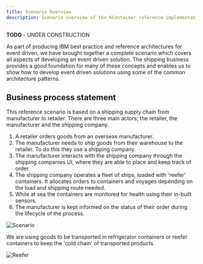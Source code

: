 ```yaml
---
title: Scenario Overview
description: Scenario overview of the KContainer reference implementation
---
```


<InlineNotification kind="warning"><strong>TODO</strong> - UNDER CONSTRUCTION</InlineNotification>

As part of producing IBM best practice and reference architectures for event driven, we have brought together a complete scenario which covers all aspects of developing an event driven solution. The shipping business provides a good foundation for many of these concepts and enables us to show how to develop event driven solutions using some of the common architecture patterns.

## Business process statement

This reference scenario is based on a shipping supply chain from manufacturer to retailer. There are three main actors; the retailer, the manufacturer and the shipping company.

1. A retailer orders goods from an overseas manufacturer.
2. The manufacturer needs to ship goods from their warehouse to the retailer. To do this they use a shipping company.
3. The manufacturer interacts with the shipping company through the shipping companies UI, where they are able to place and keep track of order.
4. The shipping company operates a fleet of ships, loaded with 'reefer' containers. It allocates orders to containers and voyages depending on the load and shipping route needed.
5. While at sea the containers are monitored for health using their in-built sensors.
6. The manufacturer is kept informed on the status of their order during the lifecycle of the process.

![Scenario](./images/shipping-scenario-overview.png)

We are using goods to be transported in refrigerator containers or reefer containers to keep the 'cold chain' of transported products.

![Reefer](./images/reefer.png)
